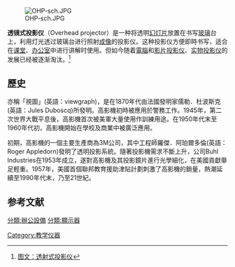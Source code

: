 {{NoteTA|T=zh:透镜式投影仪;zh-hk:高影機|1=zh:透镜式投影仪;zh-hk:高影機}}
{{not|幻灯机}}
[[File:OHP-sch.JPG|thumb]]

'''透镜式投影仪'''（Overhead projector）是一种将透明[[幻灯片|幻灯片]]放置在书写[[玻璃|玻璃]]台上，利用灯光透过玻璃台进行照射[[成像|成像]]的投影仪。这种投影仪方便即時书写，适合在[[课堂|课堂]]、[[办公室|办公室]]中进行讲解时使用。但如今随着[[電腦|電腦]]和[[影片投影仪|影片投影仪]]、[[实物投影仪|实物投影仪]]的发展已经被逐渐淘汰。<ref>[http://www.pep.com.cn/gzwl/xszx/tswl/201009/t20100907_886254.htm 图文：透射式投影仪]</ref>

==歷史==
亦稱「視圖」(英語：viewgraph)，是在1870年代由法國發明家儒勒．杜波斯克(英語：Jules Duboscq)所發明。高影機初時被應用於警務工作。1945年，第二次世界大戰平息後，高影機首次被美軍大量使用作訓練用途。在1950年代末至1960年代初，高影機開始在學校及商業中被廣泛應用。

初期，高影機的一個主要生產商為3M公司，其中工程師羅傑．阿珀爾多倫(英語：Roger Appledorn)發明了透明投影系統。隨著投影機需求不斷上升，公司Buhl Industries在1953年成立，遂對高影機及其投影鏡片進行光學細化，在美國貢獻舉足輕重。1957年，美國首個聯邦教育援助津貼計劃刺激了高影機的銷量，熱潮延續至1990年代末，乃至21世紀。

== 参考文献 ==
<div class="references-small">
<references></references>
</div>

[[Category:教学仪器|Category:教学仪器]]
[[分類:辦公設備|分類:辦公設備]]
[[分類:顯示器|分類:顯示器]]